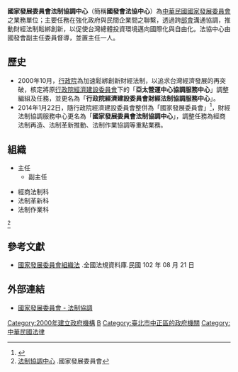 {{中華民國政府部門基礎資訊
|部門名稱       = 國家發展委員會法制協調中心
|外文名稱       = Regulatory Reform Center, NDC
|外文語言       = 英語
|部門標誌       = 
|代表圖像       = 
|代表圖像名稱   =  
|首長職銜       = 主任
|首長姓名       = 楊淑玲
|副首長職銜     = 副主任
|副首長姓名     = 
|副首長姓名二   = 劉美琇
|秘書長職銜     = 
|秘書長姓名     = 
|任命者姓名     = 
|成立日期       = 2014年
|解散日期       = 
|所屬部門       = [[中華民國國家發展委員會|國家發展委員會]]
|組織編制       = 3科
|授權法源       = 《國家發展委員會處務規程》第14條
|員額任期       = 
|員額           = 
|年度預算額     = 
|地址           = [[臺北市|臺北市]][[中山區_(臺北市)|中山區]]松江路85巷9號
|網站           = [http://www.ndc.gov.tw/ www.ndc.gov.tw]
|備註           = 
}}
'''國家發展委員會法制協調中心'''（簡稱'''國發會法協中心'''）為[[中華民國國家發展委員會|中華民國國家發展委員會]]之業務單位；主要任務在強化政府與民間企業間之聯繫，透過跨[[部會|部會]]溝通協調，推動財經法制鬆綁創新，以促使台灣總體投資環境邁向國際化與自由化。法協中心由國發會副主任委員督導，並置主任一人。

==歷史==
*2000年10月，[[行政院|行政院]]為加速鬆綁創新財經法制，以追求台灣經濟發展的再突破，核定將原[[行政院經濟建設委員會|行政院經濟建設委員會]]下的「'''亞太營運中心協調服務中心'''」調整編組及任務，並更名為「'''行政院經濟建設委員會財經法制協調服務中心'''」。
*2014年1月22日，隨行政院經濟建設委員會整併為「國家發展委員會」<ref>{{Cite web|url=https://www.ndc.gov.tw/cp.aspx?n=7DEC7150E6BAD606&s=5941D5DCC3DD7DDA|title=國家發展委員會組織法|accessdate=2019-05-19|author=|date=|publisher=國家發展委員會|archive-date=2019-05-05|archive-url=https://web.archive.org/web/20190505081022/https://www.ndc.gov.tw/cp.aspx?n=7DEC7150E6BAD606&s=5941D5DCC3DD7DDA|dead-url=no}}</ref>，財經法制協調服務中心更名為「'''國家發展委員會法制協調中心'''」，調整任務為經商法制再造、法制革新推動、法制作業協調等重點業務。

== 組織 ==
*主任
**副主任


*經商法制科
*法制革新科
*法制作業科

<ref>[https://www.ndc.gov.tw/cp.aspx?n=7ED9DDBE126EEE48&s=0FCE5ECB990F95A2 法制協調中心] {{Wayback|url=https://www.ndc.gov.tw/cp.aspx?n=7ED9DDBE126EEE48&s=0FCE5ECB990F95A2 |date=20211205224053 }}.國家發展委員會</ref>

== 參考文獻 == 
{{Reflist}}
*[https://law.moj.gov.tw/LawClass/LawAll.aspx?pcode=A0010106 國家發展委員會組織法] {{Wayback|url=https://law.moj.gov.tw/LawClass/LawAll.aspx?pcode=A0010106 |date=20211206023733 }}.全國法規資料庫.民國 102 年 08 月 21 日

==外部連結==
*[https://www.ndc.gov.tw/Content_List.aspx?n=D04C74553DB60CAD 國家發展委員會 - 法制協調] {{Wayback|url=https://www.ndc.gov.tw/Content_List.aspx?n=D04C74553DB60CAD |date=20220301232717 }}


[[Category:2000年建立政府機構|Category:2000年建立政府機構]]
[[Category:中華民國國家發展委員會|B]]
[[Category:臺北市中正區的政府機關|Category:臺北市中正區的政府機關]]
[[Category:中華民國法律|Category:中華民國法律]]